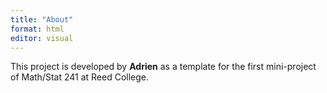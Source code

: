 ```yaml
---
title: "About"
format: html
editor: visual
---
```


This project is developed by **Adrien** as a template for the first mini-project of Math/Stat 241 at Reed College.
